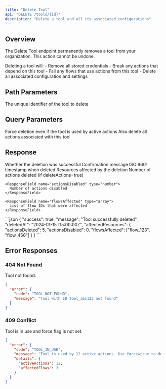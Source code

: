 ```yaml
---
title: "Delete Tool"
api: "DELETE /tools/{id}"
description: "Delete a tool and all its associated configurations"
---
```


## Overview

The Delete Tool endpoint permanently removes a tool from your organization. This action cannot be undone.

<Warning>
  Deleting a tool will:
  - Remove all stored credentials
  - Break any actions that depend on this tool
  - Fail any flows that use actions from this tool
  - Delete all associated configuration and settings
</Warning>

## Path Parameters

<ParamField path="id" type="string" required>
  The unique identifier of the tool to delete
</ParamField>

## Query Parameters

<ParamField query="force" type="boolean" default="false">
  Force deletion even if the tool is used by active actions
</ParamField>

<ParamField query="deleteActions" type="boolean" default="false">
  Also delete all actions associated with this tool
</ParamField>

## Response

<ResponseField name="success" type="boolean">
  Whether the deletion was successful
</ResponseField>

<ResponseField name="message" type="string">
  Confirmation message
</ResponseField>

<ResponseField name="deletedAt" type="string">
  ISO 8601 timestamp when deleted
</ResponseField>

<ResponseField name="affectedResources" type="object">
  Resources affected by the deletion
  
  <Expandable title="Affected Resources">
    <ResponseField name="actionsDeleted" type="number">
      Number of actions deleted (if deleteActions=true)
    </ResponseField>
    
    <ResponseField name="actionsDisabled" type="number">
      Number of actions disabled
    </ResponseField>
    
    <ResponseField name="flowsAffected" type="array">
      List of flow IDs that were affected
    </ResponseField>
  </Expandable>
</ResponseField>

<ResponseExample>
```json
{
  "success": true,
  "message": "Tool successfully deleted",
  "deletedAt": "2024-01-15T15:00:00Z",
  "affectedResources": {
    "actionsDeleted": 5,
    "actionsDisabled": 0,
    "flowsAffected": ["flow_123", "flow_456"]
  }
}
```
</ResponseExample>

## Error Responses

### 404 Not Found
Tool not found.

```json
{
  "error": {
    "code": "TOOL_NOT_FOUND",
    "message": "Tool with ID tool_abc123 not found"
  }
}
```

### 409 Conflict
Tool is in use and force flag is not set.

```json
{
  "error": {
    "code": "TOOL_IN_USE",
    "message": "Tool is used by 12 active actions. Use force=true to delete anyway",
    "details": {
      "activeActions": 12,
      "affectedFlows": 3
    }
  }
}
```

<Snippet file="api-footer.mdx" />